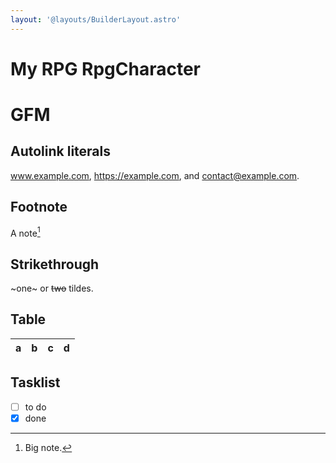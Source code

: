 ```yaml
---
layout: '@layouts/BuilderLayout.astro'
---
```





# My RPG RpgCharacter

<Box height={8}>

<Properties components={components} />

<BlockList />

</Box>

# GFM

## Autolink literals

www.example.com, https://example.com, and contact@example.com.

## Footnote

A note[^1]

[^1]: Big note.

## Strikethrough

~one~ or ~~two~~ tildes.

## Table

| a   | b   |   c |  d  |
| --- | :-- | --: | :-: |

## Tasklist

- [ ] to do
- [x] done
